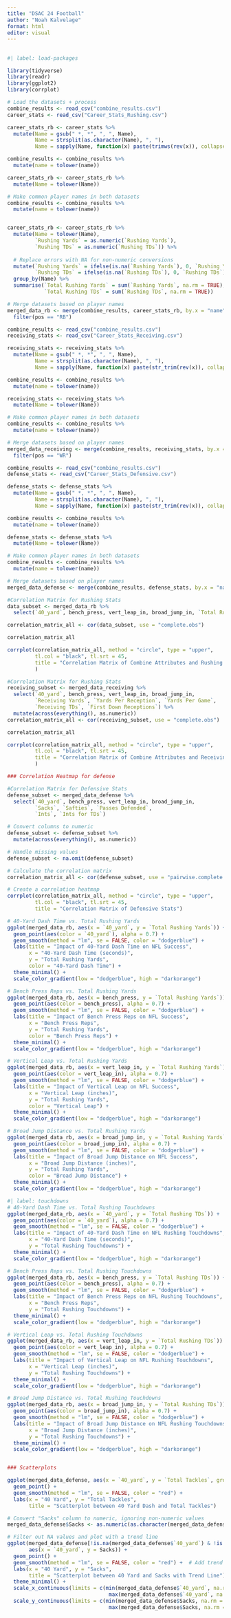 ```yaml
---
title: "DSAC 24 Football"
author: "Noah Kalvelage"
format: html
editor: visual
---
```


## 

```r
#| label: load-packages

library(tidyverse)
library(readr)
library(ggplot2)
library(corrplot)

```

```r
# Load the datasets + process 
combine_results <- read_csv("combine_results.csv")
career_stats <- read_csv("Career_Stats_Rushing.csv")

career_stats_rb <- career_stats %>%
  mutate(Name = gsub(" *, *", ", ", Name), 
         Name = strsplit(as.character(Name), ", "), 
         Name = sapply(Name, function(x) paste(trimws(rev(x)), collapse = " "))) 

combine_results <- combine_results %>%
  mutate(name = tolower(name))

career_stats_rb <- career_stats_rb %>%
  mutate(Name = tolower(Name))

# Make common player names in both datasets
combine_results <- combine_results %>%
  mutate(name = tolower(name))


career_stats_rb <- career_stats_rb %>%
  mutate(Name = tolower(Name),
         `Rushing Yards` = as.numeric(`Rushing Yards`),
         `Rushing TDs` = as.numeric(`Rushing TDs`)) %>%
  
  # Replace errors with NA for non-numeric conversions
  mutate(`Rushing Yards` = ifelse(is.na(`Rushing Yards`), 0, `Rushing Yards`),
         `Rushing TDs` = ifelse(is.na(`Rushing TDs`), 0, `Rushing TDs`)) %>%
  group_by(Name) %>%
  summarise(`Total Rushing Yards` = sum(`Rushing Yards`, na.rm = TRUE),
            `Total Rushing TDs` = sum(`Rushing TDs`, na.rm = TRUE))

# Merge datasets based on player names
merged_data_rb <- merge(combine_results, career_stats_rb, by.x = "name", by.y = "Name") |>
  filter(pos == "RB")

```

```r

combine_results <- read_csv("combine_results.csv")
receiving_stats <- read_csv("Career_Stats_Receiving.csv")

receiving_stats <- receiving_stats %>%
  mutate(Name = gsub(" *, *", ", ", Name), 
         Name = strsplit(as.character(Name), ", "), 
         Name = sapply(Name, function(x) paste(str_trim(rev(x)), collapse = " "))) 

combine_results <- combine_results %>%
  mutate(name = tolower(name))

receiving_stats <- receiving_stats %>%
  mutate(Name = tolower(Name))

# Make common player names in both datasets
combine_results <- combine_results %>%
  mutate(name = tolower(name))

# Merge datasets based on player names
merged_data_receiving <- merge(combine_results, receiving_stats, by.x = "name", by.y = "Name") %>%
  filter(pos == "WR")
```

```r
combine_results <- read_csv("combine_results.csv")
defense_stats <- read_csv("Career_Stats_Defensive.csv")

defense_stats <- defense_stats %>%
  mutate(Name = gsub(" *, *", ", ", Name), 
         Name = strsplit(as.character(Name), ", "), 
         Name = sapply(Name, function(x) paste(str_trim(rev(x)), collapse = " "))) 

combine_results <- combine_results %>%
  mutate(name = tolower(name))

defense_stats <- defense_stats %>%
  mutate(Name = tolower(Name))

# Make common player names in both datasets
combine_results <- combine_results %>%
  mutate(name = tolower(name))

# Merge datasets based on player names
merged_data_defense <- merge(combine_results, defense_stats, by.x = "name", by.y = "Name")
```

```r

#Correlation Matrix for Rushing Stats
data_subset <- merged_data_rb %>%
  select(`40_yard`, bench_press, vert_leap_in, broad_jump_in, `Total Rushing Yards`, `Total Rushing TDs`)

correlation_matrix_all <- cor(data_subset, use = "complete.obs")

correlation_matrix_all

corrplot(correlation_matrix_all, method = "circle", type = "upper", 
         tl.col = "black", tl.srt = 45, 
         title = "Correlation Matrix of Combine Attributes and Rushing Statistics"
         ) 
```

```r
#Correlation Matrix for Rushing Stats
receiving_subset <- merged_data_receiving %>%
  select(`40_yard`, bench_press, vert_leap_in, broad_jump_in, 
         `Receiving Yards`, `Yards Per Reception`, `Yards Per Game`, 
         `Receiving TDs`, `First Down Receptions`) %>%
  mutate(across(everything(), as.numeric))
correlation_matrix_all <- cor(receiving_subset, use = "complete.obs")

correlation_matrix_all

corrplot(correlation_matrix_all, method = "circle", type = "upper", 
         tl.col = "black", tl.srt = 45, 
         title = "Correlation Matrix of Combine Attributes and Receiving Statistics"
         ) 
```

```r
### Correlation Heatmap for defense

#Correlation Matrix for Defensive Stats
defense_subset <- merged_data_defense %>%
  select(`40_yard`, bench_press, vert_leap_in, broad_jump_in, 
         `Sacks`, `Safties`, `Passes Defended`, 
         `Ints`, `Ints for TDs`)

# Convert columns to numeric
defense_subset <- defense_subset %>%
  mutate(across(everything(), as.numeric))

# Handle missing values
defense_subset <- na.omit(defense_subset)

# Calculate the correlation matrix
correlation_matrix_all <- cor(defense_subset, use = "pairwise.complete.obs")

# Create a correlation heatmap
corrplot(correlation_matrix_all, method = "circle", type = "upper", 
         tl.col = "black", tl.srt = 45, 
         title = "Correlation Matrix of Defensive Stats")
```

```r

# 40-Yard Dash Time vs. Total Rushing Yards
ggplot(merged_data_rb, aes(x = `40_yard`, y = `Total Rushing Yards`)) +
  geom_point(aes(color = `40_yard`), alpha = 0.7) +
  geom_smooth(method = "lm", se = FALSE, color = "dodgerblue") +
  labs(title = "Impact of 40-Yard Dash Time on NFL Success",
       x = "40-Yard Dash Time (seconds)",
       y = "Total Rushing Yards",
       color = "40-Yard Dash Time") +
  theme_minimal() +
  scale_color_gradient(low = "dodgerblue", high = "darkorange")
```

```r

# Bench Press Reps vs. Total Rushing Yards
ggplot(merged_data_rb, aes(x = bench_press, y = `Total Rushing Yards`)) +
  geom_point(aes(color = bench_press), alpha = 0.7) +
  geom_smooth(method = "lm", se = FALSE, color = "dodgerblue") +
  labs(title = "Impact of Bench Press Reps on NFL Success",
       x = "Bench Press Reps",
       y = "Total Rushing Yards",
       color = "Bench Press Reps") +
  theme_minimal() +
  scale_color_gradient(low = "dodgerblue", high = "darkorange")
```

```r
# Vertical Leap vs. Total Rushing Yards
ggplot(merged_data_rb, aes(x = vert_leap_in, y = `Total Rushing Yards`)) +
  geom_point(aes(color = vert_leap_in), alpha = 0.7) +
  geom_smooth(method = "lm", se = FALSE, color = "dodgerblue") +
  labs(title = "Impact of Vertical Leap on NFL Success",
       x = "Vertical Leap (inches)",
       y = "Total Rushing Yards",
       color = "Vertical Leap") +
  theme_minimal() +
  scale_color_gradient(low = "dodgerblue", high = "darkorange")
```

```r

# Broad Jump Distance vs. Total Rushing Yards
ggplot(merged_data_rb, aes(x = broad_jump_in, y = `Total Rushing Yards`)) +
  geom_point(aes(color = broad_jump_in), alpha = 0.7) +
  geom_smooth(method = "lm", se = FALSE, color = "dodgerblue") +
  labs(title = "Impact of Broad Jump Distance on NFL Success",
       x = "Broad Jump Distance (inches)",
       y = "Total Rushing Yards",
       color = "Broad Jump Distance") +
  theme_minimal() +
  scale_color_gradient(low = "dodgerblue", high = "darkorange")
```

```r
#| label: touchdowns
# 40-Yard Dash Time vs. Total Rushing Touchdowns
ggplot(merged_data_rb, aes(x = `40_yard`, y = `Total Rushing TDs`)) +
  geom_point(aes(color = `40_yard`), alpha = 0.7) +
  geom_smooth(method = "lm", se = FALSE, color = "dodgerblue") +
  labs(title = "Impact of 40-Yard Dash Time on NFL Rushing Touchdowns",
       x = "40-Yard Dash Time (seconds)",
       y = "Total Rushing Touchdowns") +
  theme_minimal() +
  scale_color_gradient(low = "dodgerblue", high = "darkorange")

# Bench Press Reps vs. Total Rushing Touchdowns
ggplot(merged_data_rb, aes(x = bench_press, y = `Total Rushing TDs`)) +
  geom_point(aes(color = bench_press), alpha = 0.7) +
  geom_smooth(method = "lm", se = FALSE, color = "dodgerblue") +
  labs(title = "Impact of Bench Press Reps on NFL Rushing Touchdowns",
       x = "Bench Press Reps",
       y = "Total Rushing Touchdowns") +
  theme_minimal() +
  scale_color_gradient(low = "dodgerblue", high = "darkorange")

# Vertical Leap vs. Total Rushing Touchdowns
ggplot(merged_data_rb, aes(x = vert_leap_in, y = `Total Rushing TDs`)) +
  geom_point(aes(color = vert_leap_in), alpha = 0.7) +
  geom_smooth(method = "lm", se = FALSE, color = "dodgerblue") +
  labs(title = "Impact of Vertical Leap on NFL Rushing Touchdowns",
       x = "Vertical Leap (inches)",
       y = "Total Rushing Touchdowns") +
  theme_minimal() +
  scale_color_gradient(low = "dodgerblue", high = "darkorange")

# Broad Jump Distance vs. Total Rushing Touchdowns
ggplot(merged_data_rb, aes(x = broad_jump_in, y = `Total Rushing TDs`)) +
  geom_point(aes(color = broad_jump_in), alpha = 0.7) +
  geom_smooth(method = "lm", se = FALSE, color = "dodgerblue") +
  labs(title = "Impact of Broad Jump Distance on NFL Rushing Touchdowns",
       x = "Broad Jump Distance (inches)",
       y = "Total Rushing Touchdowns") +
  theme_minimal() + 
  scale_color_gradient(low = "dodgerblue", high = "darkorange")
```

```         
```

```r
### Scatterplots

ggplot(merged_data_defense, aes(x = `40_yard`, y = `Total Tackles`, group = 1)) +
  geom_point() +
  geom_smooth(method = "lm", se = FALSE, color = "red") +
  labs(x = "40 Yard", y = "Total Tackles", 
       title = "Scatterplot between 40 Yard Dash and Total Tackles")
```

```r

# Convert "Sacks" column to numeric, ignoring non-numeric values
merged_data_defense$Sacks <- as.numeric(as.character(merged_data_defense$Sacks))

# Filter out NA values and plot with a trend line
ggplot(merged_data_defense[!is.na(merged_data_defense$`40_yard`) & !is.na(merged_data_defense$Sacks), ], 
       aes(x = `40_yard`, y = Sacks)) +
  geom_point() +
  geom_smooth(method = "lm", se = FALSE, color = "red") +  # Add trend line
  labs(x = "40 Yard", y = "Sacks", 
       title = "Scatterplot between 40 Yard and Sacks with Trend Line") +
  theme_minimal() +
  scale_x_continuous(limits = c(min(merged_data_defense$`40_yard`, na.rm = TRUE) * 0.9,
                                 max(merged_data_defense$`40_yard`, na.rm = TRUE) * 1.1)) +
  scale_y_continuous(limits = c(min(merged_data_defense$Sacks, na.rm = TRUE) * 0.9,
                                 max(merged_data_defense$Sacks, na.rm = TRUE) * 1.1))
```
